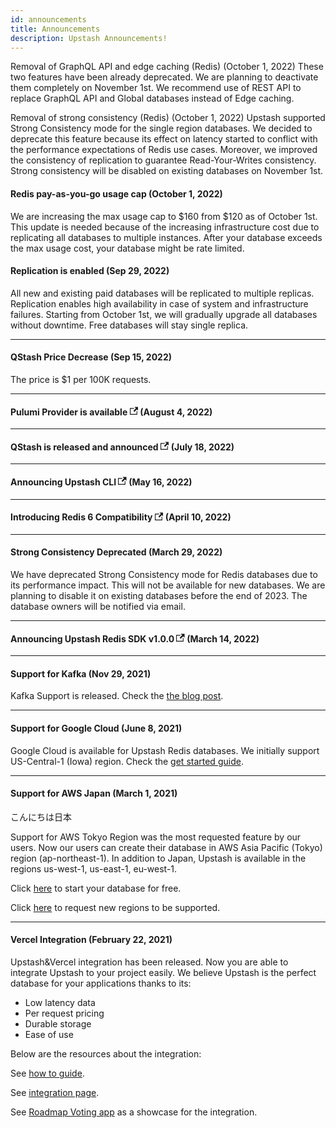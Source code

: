 ```yaml
---
id: announcements
title: Announcements
description: Upstash Announcements!
---
```


Removal of GraphQL API and edge caching (Redis) (October 1, 2022)
These two features have been already deprecated. We are planning to deactivate them completely on November 1st.  We recommend use of REST API to replace GraphQL API and Global databases instead of Edge caching.

Removal of strong consistency (Redis) (October 1, 2022) 
Upstash supported Strong Consistency mode for the single region databases. We decided to deprecate this feature because its effect on latency started to conflict with the performance expectations of Redis use cases. Moreover, we improved the consistency of replication to guarantee Read-Your-Writes consistency. Strong consistency will be disabled on existing databases on November 1st.

#### Redis pay-as-you-go usage cap (October 1, 2022)
We are increasing the max usage cap to $160 from $120 as of October 1st. This update is needed because of the increasing infrastructure cost due to replicating all databases to multiple instances. After your database exceeds the max usage cost, your database might be rate limited.

#### Replication is enabled (Sep 29, 2022)
All new and existing paid databases will be replicated to multiple replicas. Replication enables high availability in case of system and infrastructure failures. Starting from October 1st, we will gradually upgrade all databases without downtime. Free databases will stay single replica.

<hr/>                          

                                                                                                                     
#### QStash Price Decrease (Sep 15, 2022) 

The price is $1 per 100K requests.                                  
<hr/>                          

####  Pulumi Provider is available [<svg width="13.5" height="13.5" aria-hidden="true" viewBox="0 0 24 24" class="iconExternalLink_nPIU"><path fill="currentColor" d="M21 13v10h-21v-19h12v2h-10v15h17v-8h2zm3-12h-10.988l4.035 4-6.977 7.07 2.828 2.828 6.977-7.07 4.125 4.172v-11z"></path></svg>](https://upstash.com/blog/upstash-pulumi-provider) (August 4, 2022) 
<hr/>                          

#### QStash is released and announced [<svg width="13.5" height="13.5" aria-hidden="true" viewBox="0 0 24 24" class="iconExternalLink_nPIU"><path fill="currentColor" d="M21 13v10h-21v-19h12v2h-10v15h17v-8h2zm3-12h-10.988l4.035 4-6.977 7.07 2.828 2.828 6.977-7.07 4.125 4.172v-11z"></path></svg>](https://upstash.com/blog/qstash-announcement) (July 18, 2022)
<hr/>                          

#### Announcing Upstash CLI [<svg width="13.5" height="13.5" aria-hidden="true" viewBox="0 0 24 24" class="iconExternalLink_nPIU"><path fill="currentColor" d="M21 13v10h-21v-19h12v2h-10v15h17v-8h2zm3-12h-10.988l4.035 4-6.977 7.07 2.828 2.828 6.977-7.07 4.125 4.172v-11z"></path></svg>](https://upstash.com/blog/upstash-cli) (May 16, 2022)
<hr/>                          

#### Introducing Redis 6 Compatibility [<svg width="13.5" height="13.5" aria-hidden="true" viewBox="0 0 24 24" class="iconExternalLink_nPIU"><path fill="currentColor" d="M21 13v10h-21v-19h12v2h-10v15h17v-8h2zm3-12h-10.988l4.035 4-6.977 7.07 2.828 2.828 6.977-7.07 4.125 4.172v-11z"></path></svg>](https://upstash.com/blog/redis-6) (April 10, 2022)
<hr/>                          

#### Strong Consistency Deprecated (March 29, 2022)
We have deprecated Strong Consistency mode for Redis databases due to its performance impact. This will not be available for new databases. We are planning to disable it on existing databases before the end of 2023. The database owners will be notified via email. 
<hr/>


#### Announcing Upstash Redis SDK v1.0.0 [<svg width="13.5" height="13.5" aria-hidden="true" viewBox="0 0 24 24" class="iconExternalLink_nPIU"><path fill="currentColor" d="M21 13v10h-21v-19h12v2h-10v15h17v-8h2zm3-12h-10.988l4.035 4-6.977 7.07 2.828 2.828 6.977-7.07 4.125 4.172v-11z"></path></svg>](https://upstash.com/blog/upstash-redis-sdk-v1) (March 14, 2022)
<hr/>


#### Support for Kafka (Nov 29, 2021)

Kafka Support is released. Check the [the blog post](https://blog.upstash.com/serverless-kafka-launch).

<hr/>


#### Support for Google Cloud (June 8, 2021)

Google Cloud is available for Upstash Redis databases. We initially support US-Central-1 (Iowa) region. Check the [get started guide](https://docs.upstash.com/redis/howto/getstartedgooglecloudfunctions).

<hr/>


#### Support for AWS Japan (March 1, 2021)
こんにちは日本 

Support for AWS Tokyo Region was the most requested feature by our users. Now our users can create their database in AWS Asia Pacific (Tokyo) region (ap-northeast-1). In addition to Japan, Upstash is available in the regions us-west-1, us-east-1, eu-west-1.

Click [here](https://console.upstash.com) to start your database for free.

Click [here](https://roadmap.upstash.com) to request new regions to be supported.

<hr/>


#### Vercel Integration (February 22, 2021)
Upstash&Vercel integration has been released. Now you are able to integrate Upstash to your project easily. We believe Upstash is the perfect database for your applications thanks to its:
- Low latency data
- Per request pricing 
- Durable storage
- Ease of use

Below are the resources about the integration:

See [how to guide](https://docs.upstash.com/redis/howto/vercelintegration.md).

See [integration page](https://vercel.com/integrations/upstash).

See [Roadmap Voting app](https://github.com/upstash/serverless-tutorials/tree/master/roadmap-voting-app) as a showcase for the integration.
